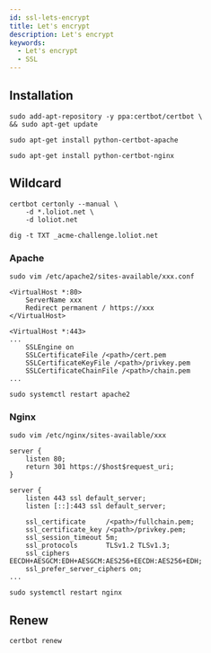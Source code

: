 ```yaml
---
id: ssl-lets-encrypt
title: Let's encrypt
description: Let's encrypt
keywords:
  - Let's encrypt
  - SSL
---
```


## Installation

```shell
sudo add-apt-repository -y ppa:certbot/certbot \
&& sudo apt-get update
```

```shell
sudo apt-get install python-certbot-apache
```

```shell
sudo apt-get install python-certbot-nginx
```

## Wildcard

```shell
certbot certonly --manual \
    -d *.loliot.net \
    -d loliot.net
```

```shell
dig -t TXT _acme-challenge.loliot.net
```

### Apache

```shell
sudo vim /etc/apache2/sites-available/xxx.conf
```

```apacheconf
<VirtualHost *:80>
    ServerName xxx
    Redirect permanent / https://xxx
</VirtualHost>

<VirtualHost *:443>
...
    SSLEngine on
    SSLCertificateFile /<path>/cert.pem
    SSLCertificateKeyFile /<path>/privkey.pem
    SSLCertificateChainFile /<path>/chain.pem
...
```

```shell
sudo systemctl restart apache2
```

### Nginx

```shell
sudo vim /etc/nginx/sites-available/xxx
```

```nginx
server {
    listen 80;
    return 301 https://$host$request_uri;
}

server {
    listen 443 ssl default_server;
    listen [::]:443 ssl default_server;

    ssl_certificate     /<path>/fullchain.pem;
    ssl_certificate_key /<path>/privkey.pem;
    ssl_session_timeout 5m;
    ssl_protocols       TLSv1.2 TLSv1.3;
    ssl_ciphers         EECDH+AESGCM:EDH+AESGCM:AES256+EECDH:AES256+EDH;
    ssl_prefer_server_ciphers on;
...

```

```shell
sudo systemctl restart nginx
```

## Renew

```shell
certbot renew
```
